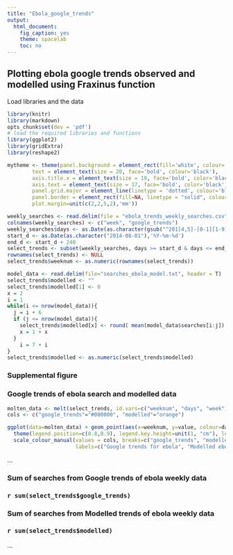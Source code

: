 ```yaml
---
title: "Ebola_google_trends"
output:
  html_document:
    fig_caption: yes
    theme: spacelab
    toc: no
---
```


## Plotting ebola google trends observed and modelled using Fraxinus function

Load libraries and the data
```r
library(knitr)
library(markdown)
opts_chunk$set(dev = 'pdf')
# load the required libraries and functions
library(ggplot2)
library(gridExtra)
library(reshape2)

mytheme <- theme(panel.background = element_rect(fill='white', colour='black'),
        text = element_text(size = 20, face='bold', colour='black'),
        axis.title.x = element_text(size = 19, face='bold', color='black', vjust = -1),
        axis.text = element_text(size = 17, face='bold', color='black'),
        panel.grid.major = element_line(linetype = 'dotted', colour='black'),
        panel.border = element_rect(fill=NA, linetype = "solid", colour='black'),
        plot.margin=unit(c(2,2,5,2),'mm'))

weekly_searches <- read.delim(file = "ebola_trends_weekly_searches.csv", sep = ",", header = T)
colnames(weekly_searches) <- c("week", "google_trends")
weekly_searches$days <- as.Date(as.character(gsub("^201[4,5]-[0-1][1-9]-[0-3][1-9] - ", "", weekly_searches$week)),'%Y-%m-%d')
start_d <- as.Date(as.character("2014-08-01"),'%Y-%m-%d')
end_d <- start_d + 240
select_trends <- subset(weekly_searches, days >= start_d & days <= end_d)
rownames(select_trends) <- NULL
select_trends$weeknum <- as.numeric(rownames(select_trends))

model_data <- read.delim(file="searches_ebola_model.txt", header = T)
select_trends$modelled <- ""
select_trends$modelled[1] <- 0
x = 2
i = 1
while(i <= nrow(model_data)){
  j = i + 6
  if (j <= nrow(model_data)){
    select_trends$modelled[x] <- round( mean(model_data$searches[i:j]) )
    x = 1 + x
  }
    i = 7 + i
}
select_trends$modelled <- as.numeric(select_trends$modelled)

```


### Supplemental figure
### Google trends of ebola search and modelled data

```r
molten_data <- melt(select_trends, id.vars=c("weeknum", "days", "week"), variable.name = "data_type")
cols <- c("google_trends"="#000000", "modelled"="orange")

ggplot(data=molten_data) + geom_point(aes(x=weeknum, y=value, colour=data_type)) + geom_line(aes(x=weeknum, y=value, colour=data_type), size=1) + labs(x="Week Number", y="Number of searches") + mytheme + 
  theme(legend.position=c(0.8,0.9), legend.key.height=unit(1, "cm"), legend.key.width=unit(1, "cm"), legend.title = element_blank(), legend.text = element_text(colour = 'black', size = 19, face = 'bold'), legend.direction='vertical', legend.box='horizontal') +
  scale_colour_manual(values = cols, breaks=c("google_trends", "modelled"),
                      labels=c("Google trends for ebola", "Modelled ebola trends data"))

```

...    	

### Sum of searches from Google trends of ebola weekly data

### `r sum(select_trends$google_trends)`


### Sum of searches from Modelled trends of ebola weekly data

### `r sum(select_trends$modelled)`

...			
